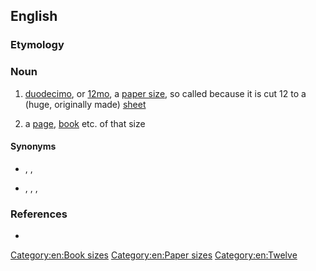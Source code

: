 ==English==

===Etymology===
{{suffix|twelve|mo|lang=en}}

===Noun===
{{en-noun}}

# {{lb|en|paper}} [[duodecimo]], or [[12mo]], a [[paper size]], so called because it is cut 12 to a (huge, originally made) [[sheet]]
# {{lb|en|printing}} a [[page]], [[book]] etc. of that size

====Synonyms====
* {{sense|page size}} {{l|en|12mo}}, {{l|en|duodecimo}}, {{l|en|12º}}
* {{sense|book size}} {{l|en|D}}, {{l|en|12mo}}, {{l|en|duodecimo}}, {{l|en|12º}}

===References===
* {{R:Websters}}

{{Book-B}}

[[Category:en:Book sizes]]
[[Category:en:Paper sizes]]
[[Category:en:Twelve]]